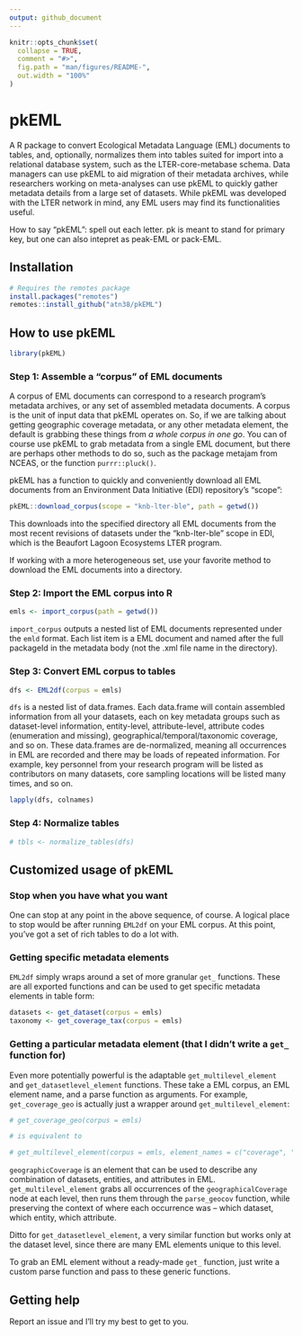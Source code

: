 ```yaml
---
output: github_document
---
```


<!-- README.md is generated from README.Rmd. Please edit that file -->

```r
knitr::opts_chunk$set(
  collapse = TRUE,
  comment = "#>",
  fig.path = "man/figures/README-",
  out.width = "100%"
)
```

# pkEML

<!-- badges: start -->
<!-- badges: end -->

A R package to convert Ecological Metadata Language (EML) documents to tables, and, optionally, normalizes them into tables suited for import into a relational database system, such as the LTER-core-metabase schema. Data managers can use pkEML to aid migration of their metadata archives, while researchers working on meta-analyses can use pkEML to quickly gather metadata details from a large set of datasets.  While pkEML was developed with the LTER network in mind, any EML users may find its functionalities useful.

How to say "pkEML": spell out each letter. pk is meant to stand for primary key, but one can also intepret as peak-EML or pack-EML.

## Installation

```r
# Requires the remotes package
install.packages("remotes")
remotes::install_github("atn38/pkEML")
```

## How to use pkEML

```r
library(pkEML)
```

### Step 1: Assemble a "corpus" of EML documents

A corpus of EML documents can correspond to a research program's metadata archives, or any set of assembled metadata documents. A corpus is the unit of input data that pkEML operates on. So, if we are talking about getting geographic coverage metadata, or any other metadata element, the default is grabbing these things from _a whole corpus in one go_. You can of course use pkEML to grab metadata from a single EML document, but there are perhaps other methods to do so, such as the package metajam from NCEAS, or the function `purrr::pluck()`. 

pkEML has a function to quickly and conveniently download all EML documents from an Environment Data Initiative (EDI) repository's "scope":

```r
pkEML::download_corpus(scope = "knb-lter-ble", path = getwd())
```

This downloads into the specified directory all EML documents from the most recent revisions of datasets under the "knb-lter-ble" scope in EDI, which is the Beaufort Lagoon Ecosystems LTER program. 

If working with a more heterogeneous set, use your favorite method to download the EML documents into a directory.

### Step 2: Import the EML corpus into R

```r
emls <- import_corpus(path = getwd())
```

`import_corpus` outputs a nested list of EML documents represented under the `emld` format. Each list item is a EML document and named after the full packageId in the metadata body (not the .xml file name in the directory).

### Step 3: Convert EML corpus to tables

```r
dfs <- EML2df(corpus = emls)
```

`dfs` is a nested list of data.frames. Each data.frame will contain assembled information from all your datasets, each on key metadata groups such as dataset-level information, entity-level, attribute-level, attribute codes (enumeration and missing), geographical/temporal/taxonomic coverage, and so on. These data.frames are de-normalized, meaning all occurrences in EML are recorded and there may be loads of repeated information. For example, key personnel from your research program will be listed as contributors on many datasets, core sampling locations will be listed many times, and so on. 

```r
lapply(dfs, colnames)
```

### Step 4: Normalize tables 

```r
# tbls <- normalize_tables(dfs)
```

## Customized usage of pkEML

### Stop when you have what you want

One can stop at any point in the above sequence, of course. A logical place to stop would be after running `EML2df` on your EML corpus. At this point, you've got a set of rich tables to do a lot with.

### Getting specific metadata elements

`EML2df` simply wraps around a set of more granular `get_` functions. These are all exported functions and can be used to get specific metadata elements in table form:

```r
datasets <- get_dataset(corpus = emls)
taxonomy <- get_coverage_tax(corpus = emls)
```

### Getting a particular metadata element (that I didn't write a `get_` function for)

Even more potentially powerful is the adaptable `get_multilevel_element` and `get_datasetlevel_element` functions. These take a EML corpus, an EML element name, and a parse function as arguments. For example, `get_coverage_geo` is actually just a wrapper around `get_multilevel_element`:

```r
# get_coverage_geo(corpus = emls) 

# is equivalent to 

# get_multilevel_element(corpus = emls, element_names = c("coverage", "geographicCoverage"), parse_function = parse_geocov) 
```

`geographicCoverage` is an element that can be used to describe any combination of datasets, entities, and attributes in EML. `get_multilevel_element` grabs all occurrences of the `geographicalCoverage` node at each level, then runs them through the `parse_geocov` function, while preserving the context of where each occurrence was -- which dataset, which entity, which attribute.

Ditto for `get_datasetlevel_element`, a very similar function but works only at the dataset level, since there are many EML elements unique to this level. 

To grab an EML element without a ready-made `get_` function, just write a custom parse function and pass to these generic functions.


## Getting help

Report an issue and I'll try my best to get to you.
